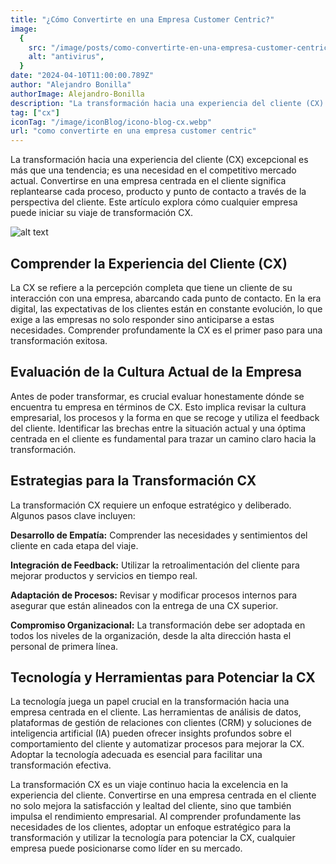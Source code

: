 ```yaml
---
title: "¿Cómo Convertirte en una Empresa Customer Centric?"
image:
  {
    src: "/image/posts/como-convertirte-en-una-empresa-customer-centric.webp",
    alt: "antivirus",
  }
date: "2024-04-10T11:00:00.789Z"
author: "Alejandro Bonilla"
authorImage: Alejandro-Bonilla
description: "La transformación hacia una experiencia del cliente (CX) excepcional es más que una tendencia; es una necesidad en el competitivo mercado actual. Convertirse en una empresa centrada en el cliente significa replantearse cada proceso, producto y punto de contacto a través de la perspectiva del cliente. Este artículo explora cómo cualquier empresa puede iniciar su viaje de transformación CX."
tag: ["cx"]
iconTag: "/image/iconBlog/icono-blog-cx.webp"
url: "como convertirte en una empresa customer centric"
---
```



La transformación hacia una experiencia del cliente (CX) excepcional es más que una tendencia; es una necesidad en el competitivo mercado actual. Convertirse en una empresa centrada en el cliente significa replantearse cada proceso, producto y punto de contacto a través de la perspectiva del cliente. Este artículo explora cómo cualquier empresa puede iniciar su viaje de transformación CX.

![alt text](/image/posts/como-convertirte-en-una-empresa-customer-centric.webp)

## Comprender la Experiencia del Cliente (CX)

La CX se refiere a la percepción completa que tiene un cliente de su interacción con una empresa, abarcando cada punto de contacto. En la era digital, las expectativas de los clientes están en constante evolución, lo que exige a las empresas no solo responder sino anticiparse a estas necesidades. Comprender profundamente la CX es el primer paso para una transformación exitosa.

## Evaluación de la Cultura Actual de la Empresa

Antes de poder transformar, es crucial evaluar honestamente dónde se encuentra tu empresa en términos de CX. Esto implica revisar la cultura empresarial, los procesos y la forma en que se recoge y utiliza el feedback del cliente. Identificar las brechas entre la situación actual y una óptima centrada en el cliente es fundamental para trazar un camino claro hacia la transformación.

## Estrategias para la Transformación CX

La transformación CX requiere un enfoque estratégico y deliberado. Algunos pasos clave incluyen:

**Desarrollo de Empatía:** Comprender las necesidades y sentimientos del cliente en cada etapa del viaje.

**Integración de Feedback:** Utilizar la retroalimentación del cliente para mejorar productos y servicios en tiempo real.

**Adaptación de Procesos:** Revisar y modificar procesos internos para asegurar que están alineados con la entrega de una CX superior.

**Compromiso Organizacional:** La transformación debe ser adoptada en todos los niveles de la organización, desde la alta dirección hasta el personal de primera línea.

<Link text="¡quiero saber más!" href="/experiencia-del-cliente" class="px-3 py-2 bg-xkale rounded-lg text-white uppercase shadow-lg"/>

## Tecnología y Herramientas para Potenciar la CX

La tecnología juega un papel crucial en la transformación hacia una empresa centrada en el cliente. Las herramientas de análisis de datos, plataformas de gestión de relaciones con clientes (CRM) y soluciones de inteligencia artificial (IA) pueden ofrecer insights profundos sobre el comportamiento del cliente y automatizar procesos para mejorar la CX. Adoptar la tecnología adecuada es esencial para facilitar una transformación efectiva.

La transformación CX es un viaje continuo hacia la excelencia en la experiencia del cliente. Convertirse en una empresa centrada en el cliente no solo mejora la satisfacción y lealtad del cliente, sino que también impulsa el rendimiento empresarial. Al comprender profundamente las necesidades de los clientes, adoptar un enfoque estratégico para la transformación y utilizar la tecnología para potenciar la CX, cualquier empresa puede posicionarse como líder en su mercado.
